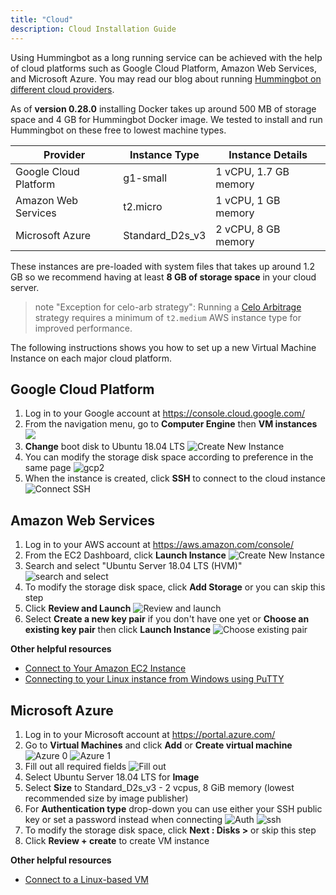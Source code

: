 ```yaml
---
title: "Cloud"
description: Cloud Installation Guide
---
```


Using Hummingbot as a long running service can be achieved with the help of cloud platforms such as Google Cloud Platform, Amazon Web Services, and Microsoft Azure. You may read our blog about running [Hummingbot on different cloud providers](https://www.hummingbot.io/blog/2019-06-cloud-providers/).

As of **version 0.28.0** installing Docker takes up around 500 MB of storage space and 4 GB for Hummingbot Docker image. We tested to install and run Hummingbot on these free to lowest machine types.

| Provider              | Instance Type   | Instance Details      |
| --------------------- | --------------- | --------------------- |
| Google Cloud Platform | g1-small        | 1 vCPU, 1.7 GB memory |
| Amazon Web Services   | t2.micro        | 1 vCPU, 1 GB memory   |
| Microsoft Azure       | Standard_D2s_v3 | 2 vCPU, 8 GB memory   |

These instances are pre-loaded with system files that takes up around 1.2 GB so we recommend having at least **8 GB of storage space** in your cloud server.

> note "Exception for celo-arb strategy": Running a [Celo Arbitrage](/strategies/celo-arb/) strategy requires a minimum of `t2.medium` AWS instance type for improved performance.

The following instructions shows you how to set up a new Virtual Machine Instance on each major cloud platform.

## Google Cloud Platform

1. Log in to your Google account at https://console.cloud.google.com/
2. From the navigation menu, go to **Computer Engine** then **VM instances**
   ![](GCP_1.png)
3. **Change** boot disk to Ubuntu 18.04 LTS
   ![Create New Instance](gcp-new-vm.png)
4. You can modify the storage disk space according to preference in the same page
   ![gcp2](GCP_2.png)
5. When the instance is created, click **SSH** to connect to the cloud instance
   ![Connect SSH](gcp-ssh.png)

## Amazon Web Services

1. Log in to your AWS account at https://aws.amazon.com/console/
2. From the EC2 Dashboard, click **Launch Instance**
   ![Create New Instance](AWS_1.png)
3. Search and select "Ubuntu Server 18.04 LTS (HVM)"
   ![search and select](AWS_2.png)
4. To modify the storage disk space, click **Add Storage** or you can skip this step
5. Click **Review and Launch**
   ![Review and launch](AWS_3.png)
6. Select **Create a new key pair** if you don't have one yet or **Choose an existing key pair** then click **Launch Instance**
   ![Choose existing pair](AWS_4.png)

**Other helpful resources**

- [Connect to Your Amazon EC2 Instance](https://docs.aws.amazon.com/quickstarts/latest/vmlaunch/step-2-connect-to-instance.html)
- [Connecting to your Linux instance from Windows using PuTTY](https://docs.aws.amazon.com/AWSEC2/latest/UserGuide/putty.html)

## Microsoft Azure

1. Log in to your Microsoft account at https://portal.azure.com/
2. Go to **Virtual Machines** and click **Add** or **Create virtual machine**
   ![Azure 0](Azure_0.png)
   ![Azure 1](Azure_1.png)
3. Fill out all required fields
   ![Fill out](Azure_2.png)
4. Select Ubuntu Server 18.04 LTS for **Image**
5. Select **Size** to Standard_D2s_v3 - 2 vcpus, 8 GiB memory (lowest recommended size by image publisher)
6. For **Authentication type** drop-down you can use either your SSH public key or set a password instead when connecting
   ![Auth](Azure_3.png)
   ![ssh](Azure_4.png)
7. To modify the storage disk space, click **Next : Disks >** or skip this step
8. Click **Review + create** to create VM instance

**Other helpful resources**

- [Connect to a Linux-based VM](https://docs.microsoft.com/en-us/azure/marketplace/partner-center-portal/create-azure-vm-technical-asset#connect-to-a-linux-based-vm)
